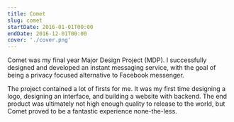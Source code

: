 ```yaml
---
title: Comet
slug: comet
startDate: 2016-01-01T00:00
endDate: 2016-12-01T00:00
cover: './cover.png'
---
```


<!-- @format -->

Comet was my final year Major Design Project (MDP). I successfully designed and
developed an instant messaging service, with the goal of being a privacy focused
alternative to Facebook messenger.

The project contained a lot of firsts for me. It was my first time designing a
logo, designing an interface, and building a website with backend. The end
product was ultimately not high enough quality to release to the world, but
Comet proved to be a fantastic experience none-the-less.
